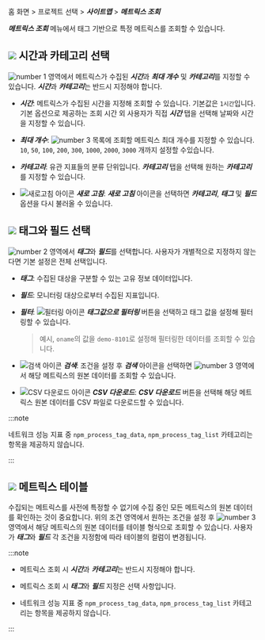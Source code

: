홈 화면 > 프로젝트 선택 > ***사이트맵*** > ***메트릭스 조회***

***메트릭스 조회*** 메뉴에서 태그 기반으로 특정 메트릭스를 조회할 수 있습니다. 

<ImgLang img='metrics-search.png' desc='메트릭스 조회' />

## ![](/img/number-01.png) 시간과 카테고리 선택

![number 1](/img/number-01.png) 영역에서 메트릭스가 수집된 ***시간***과 ***최대 개수*** 및 ***카테고리***를 지정할 수 있습니다. ***시간***과 ***카테고리***는 반드시 지정해야 합니다.

* ***시간***: 메트릭스가 수집된 시간을 지정해 조회할 수 있습니다. 기본값은 `1시간`입니다. 기본 옵션으로 제공하는 조회 시간 외 사용자가 직접 ***시간*** 탭을 선택해 날짜와 시간을 지정할 수 있습니다.

* ***최대 개수***: ![number 3](/img/number-03.png) 목록에 조회할 메트릭스 최대 개수를 지정할 수 있습니다. `10`, `50`, `100`, `200`, `300`, `1000`, `2000`, `3000` 개까지 설정할 수있습니다.

* ***카테고리***: 유관 지표들의 분류 단위입니다. ***카테고리*** 탭을 선택해 원하는 ***카테고리***를 지정할 수 있습니다.

* ![새로고침 아이콘](/img/ic-refresh-w-bg.svg) ***새로 고침***: ***새로 고침*** 아이콘을 선택하면 ***카테고리***, ***태그*** 및 ***필드*** 옵션을 다시 불러올 수 있습니다.

## ![](/img/number-02.png) 태그와 필드 선택

![number 2](/img/number-02.png) 영역에서 ***태그***와 ***필드***를 선택합니다. 사용자가 개별적으로 지정하지 않는다면 기본 설정은 전체 선택입니다. 

* ***태그***: 수집된 대상을 구분할 수 있는 고유 정보 데이터입니다.

* ***필드***: 모니터링 대상으로부터 수집된 지표입니다.

* ***필터***: ![필터링 아이콘](/img/ico-filter.svg) ***태그값으로 필터링*** 버튼을 선택하고 태그 값을 설정해 필터링할 수 있습니다.

  > 예시, `oname`의 값을 `demo-8101`로 설정해 필터링한 데이터를 조회할 수 있습니다.

* ![검색 아이콘](/img/ic-search-on-press.svg) ***검색***: 조건을 설정 후 ***검색*** 아이콘을 선택하면 ![number 3](/img/number-03.png) 영역에서 해당 메트릭스의 원본 데이터를 조회할 수 있습니다. 

* ![CSV 다운로드 아이콘](/img/ic-csv-download-ms.svg) ***CSV 다운로드***: ***CSV 다운로드*** 버튼을 선택해 해당 메트릭스 원본 데이터를 CSV 파일로 다운로드할 수 있습니다.

<InDoc product="npm">

:::note

네트워크 성능 지표 중 `npm_process_tag_data`, `npm_process_tag_list` 카테고리는 <Cmdname sid="tag" className="uitext" /> 항목을 제공하지 않습니다.

:::

</InDoc>

## ![](/img/number-03.png) 메트릭스 테이블

수집되는 메트릭스를 사전에 특정할 수 없기에 수집 중인 모든 메트릭스의 원본 데이터를 확인하는 것이 중요합니다.  위의 조건 영역에서 원하는 조건을 설정 후 ![number 3](/img/number-03.png) 영역에서 해당 메트릭스의 원본 데이터를 테이블 형식으로 조회할 수 있습니다. 사용자가 ***태그***와 ***필드*** 각 조건을 지정함에 따라 테이블의 컬럼이 변경됩니다.

:::note

* 메트릭스 조회 시 ***시간***과 ***카테고리***는 반드시 지정해야 합니다. 

* 메트릭스 조회 시 ***태그***와 ***필드*** 지정은 선택 사항입니다.

<InDoc product="npm">

* 네트워크 성능 지표 중 `npm_process_tag_data`, `npm_process_tag_list` 카테고리는 <Cmdname sid="tag" className="uitext" /> 항목을 제공하지 않습니다.

</InDoc>

:::
